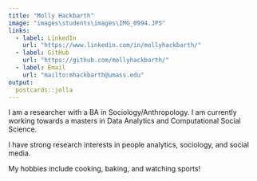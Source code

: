 ```yaml
---
title: "Molly Hackbarth"
image: "images\students\images\IMG_0994.JPS"
links:
  - label: LinkedIn
    url: "https://www.linkedin.com/in/mollyhackbarth/"
  - label: GitHub
    url: "https://github.com/mollyhackbarth/"
  - label: Email
    url: "mailto:mhackbarth@umass.edu"
output:
  postcards::jolla
---
```

I am a researcher with a BA in Sociology/Anthropology. I am currently working towards a masters in Data Analytics and Computational Social Science. <br>

I have strong research interests in people analytics, sociology, and social media. <br>

My hobbies include cooking, baking, and watching sports! 
